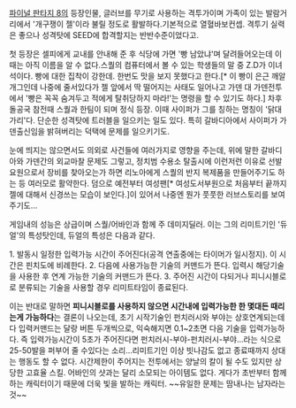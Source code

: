 [[파이널 판타지 8]]의 등장인물, 
글러브를 무기로 사용하는 격투가이며 가족이 있는 발람거리에서 '개구쟁이 젤'이라 불릴 정도로 활발하다.기본적으로 열혈바보컨셉. 격투기 실력은 좋으나 성격탓에 SEED에 합격할지는 반반수준이었다고. 

첫 등장은 셀피에게 교내를 안내해 준 후 식당에 가면 '빵 남았냐'며 달려들어오는데 이때는 아직 이름을 알 수 없다.스퀄의 컴퓨터에서 볼 수 있는 학생들의 말 중 Z.D가 이녀석이다. 빵에 대한 집착이 강한데. 한번도 맛을 보지 못했다고 한다.[* 이 빵이 은근 깨알개그인데 나중에 줄서있다가 젤 앞에서 딱 떨어지는 사태도 일어나고 가덴 대 가덴전투에서 '빵은 꼭꼭 숨겨두고 적에게 탈취당하지 마라!'는 명령을 할 수 있기도 하다.]
차후 돌공국 참전때 스퀄과 한팀이 되며 정식 등장. 이때 사이퍼가 그를 칭하는 명칭이 '닭대가리'다. 단순한 성격탓에 트러블을 일으키는 일도 있다. 특히 갈바디아에서 사이퍼가 가덴출신임을 밝혀버리는 덕택에 문제를 일으키기도.

눈에 띄지는 않으면서도 의외로 사건들에 여러가지로 영향을 주는데, 위에 말한 갈바디아와 가덴간의 외교마찰 문제도 그렇고, 정치범 수용소 탈출시에 이런저런 이유로 선발요원으로서 장비를 찾아오는가 하면 리노아에게 스퀄의 반지 복제품을 만들어주기도 하는 등 여러모로 활약한다. 덤으로 예전부터 여성팬[* 여성도서부원으로 처음부터 끝까지 젤에 대해서 신경쓰는 모습이 보인다.]이 있어서 나중엔 뭔가 풋풋한 러브스토리를 보여주기도...


게임내의 성능은 상급이며 스퀄/어바인과 함께 주 데미지딜러. 이는 그의 리미트기인 '듀얼'의 특성탓인데, 듀얼의 특성은 다음과 같다.

1. 발동시 일정한 입력가능 시간이 주어진다(공격 연출중에는 타이머가 일시정지). 이 시간은 핀치도에 비례한다.
2. 다음에 사용가능한 기술의 커맨드가 뜬다. 입력시 해당기술을 사용한 후 연계 가능한 기술의 커맨드가 뜬다.
3. 주어진 시간이 다되거나 피니시블로로 분류되는 기술을 사용할 경우 리미트타임이 종료된다.

이는 반대로 말하면 '''피니시블로를 사용하지 않으면 시간내에 입력가능한 한 몇대든 때리는게 가능하다'''는 결론이 나오는데, 초기 시작기술인 펀치러시와 부야는 상호연계되는데다 입력커맨드는 달랑 버튼 두개씩으로, 익숙해지면 0.1~2초면 다음 기술을 입력가능하다. 즉 입력가능시간이 5초가 주어진다면 펀치러시-부야-펀치러시-부야...라는 식으로 25-50발을 퍼부어 줄 수있다는 소리...리미트기인 이상 빗나감도 없고 종료때까지 상대는 행동도 할 수 없다. 시간제한이 주어지는 전투에서는 양날의 칼이 될 수도 있지만 상당한 고효율 스킬. 어바인의 샷과는 달리 소모되는 아이템도 없다. 게다가 초반부터 함께하는 캐릭터이기 때문에 더욱 빛을 발하는 캐릭터. ~~유일한 문제는 땀내나는 남자라는 것~~

